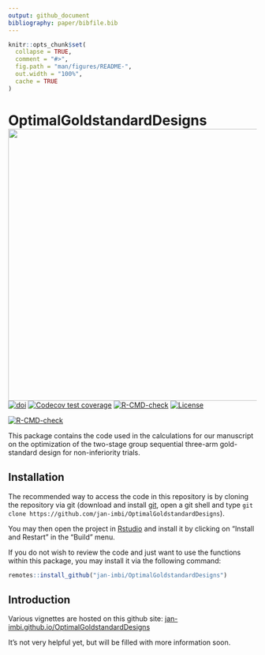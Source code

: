 ```yaml
---
output: github_document
bibliography: paper/bibfile.bib
---
```


<!-- README.md is generated from README.Rmd. Please edit that file -->

```r
knitr::opts_chunk$set(
  collapse = TRUE,
  comment = "#>",
  fig.path = "man/figures/README-",
  out.width = "100%",
  cache = TRUE
)
```

# OptimalGoldstandardDesigns <a href='https://github.com/jan-imbi/OptimalGoldstandardDesigns'><img src='man/figures/sticker.png' align="right" height="550" /></a>

<!-- badges: start -->
[![doi](https://img.shields.io/badge/doi-10.1002%2Fsim.9630-blue)](https://doi.org/10.1002/sim.9630)
[![Codecov test coverage](https://codecov.io/gh/jan-imbi/OptimalGoldstandardDesigns/branch/master/graph/badge.svg)](https://app.codecov.io/gh/jan-imbi/OptimalGoldstandardDesigns?branch=master)
[![R-CMD-check](https://github.com/jan-imbi/OptimalGoldstandardDesigns/workflows/R-CMD-check/badge.svg)](https://github.com/jan-imbi/OptimalGoldstandardDesigns/actions)
[![License](https://img.shields.io/github/license/jan-imbi/OptimalGoldstandardDesigns)](https://github.com/jan-imbi/OptimalGoldstandardDesigns/blob/master/LICENSE.md)

[![R-CMD-check](https://github.com/jan-imbi/OptimalGoldstandardDesigns/actions/workflows/R-CMD-check.yaml/badge.svg)](https://github.com/jan-imbi/OptimalGoldstandardDesigns/actions/workflows/R-CMD-check.yaml)
<!-- badges: end -->

This package contains the code used in the calculations for our manuscript on the optimization
of the two-stage group sequential three-arm gold-standard design for non-inferiority trials.

## Installation

The recommended way to access the code in this repository is by cloning the repository via git
(download and install [git](https://git-scm.com/download), open a git shell and type
`git clone https://github.com/jan-imbi/OptimalGoldstandardDesigns`).

You may then open the project in [Rstudio](https://www.rstudio.com/products/rstudio/download/#download) and install
it by clicking on "Install and Restart" in the "Build" menu.


If you do not wish to review the code and just want to use the functions within this package,
you may install it via the following command:

``` r
remotes::install_github("jan-imbi/OptimalGoldstandardDesigns")
```
## Introduction
Various vignettes are hosted on this github site:
[jan-imbi.github.io/OptimalGoldstandardDesigns](https://jan-imbi.github.io/OptimalGoldstandardDesigns)

It's not very helpful yet, but will be filled with more information soon.

